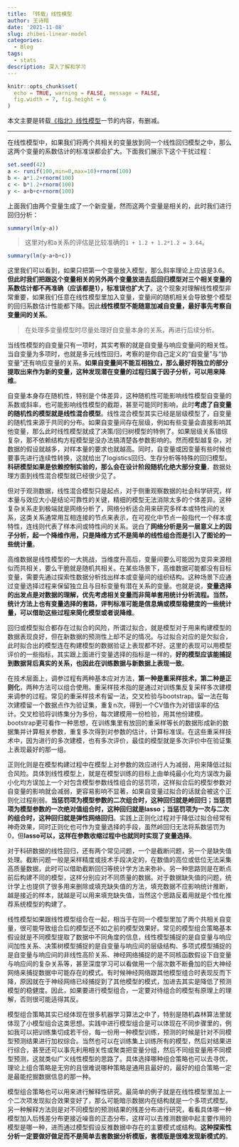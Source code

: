 ```yaml
---
title: 「转载」线性模型
author: 王诗翔
date: '2021-11-08'
slug: zhibei-linear-model
categories:
  - Blog
tags:
  - stats
description: 深入了解和学习
---
```


<!-- Links -->

```r
knitr::opts_chunk$set(
  echo = TRUE, warning = FALSE, message = FALSE,
  fig.width = 7, fig.height = 6
)
```

本文主要是转载[《指北》线性模型](https://bookdown.org/yufree/sciguide/data.html#%E7%BA%BF%E6%80%A7%E6%A8%A1%E5%9E%8B)一节的内容，有删减。

*****************************************

在线性模型中，如果我们将两个共相关的变量放到同一个线性回归模型之中，那么这两个变量的系数估计的标准误都会扩大。下面我们展示下这个干扰过程：

```r
set.seed(42)
a <- runif(100,min=0,max=10)+rnorm(100)
b <- a*1.2+rnorm(100)
c <- b*1.2+rnorm(100)
y <- a+b+c+rnorm(100)
```

上面我们由两个变量生成了一个新变量，然而这两个变量是相关的，此时我们进行回归分析：

```r
summary(lm(y~a))
```

>这里对y和a关系的评估是比较准确的`1 + 1.2 + 1.2*1.2 = 3.64`。

```r
summary(lm(y~a+b+c))
```

这里我们可以看到，如果只把第一个变量放入模型，那么斜率理论上应该是3.6。**但此时我们把跟这个变量相关的另外两个变量放进去后回归模型对三个相关变量的系数估计都不再准确（应该都是1），标准误也扩大了**。这个现象对理解线性模型非常重要，如果我们任意在线性模型里加入变量，变量间的随机相关会导致整个模型的回归系数估计性能都下降。因此**线性模型不能随意加减自变量，最好事先考察自变量间的关系**。

>在处理多变量模型时尽量处理好自变量本身的关系，再进行后续分析。

当线性模型的自变量只有一项时，其实考察的就是自变量与响应变量间的相关性。当自变量为多项时，也就是多元线性回归，考察的是你自己定义的“自变量”与“协变量”还有响应变量的关系。**如果自变量间不能互相独立，那么最好将独立的部分提取出来作为新的变量，这种发现潜在变量的过程归属于因子分析，可以用来降维**。

自变量本身存在随机性，特别是个体差异，这种随机性可能影响线性模型自变量的系数或斜率，也可能影响线性模型的截距，甚至可能同时影响，此时**考虑了自变量的随机性的模型就是线性混合模型**。线性混合模型其实已经是层级模型了，自变量的随机性来源于共同的分布。如果自变量间存在层级，例如有些变量会直接影响其他变量，那么此时线性模型就成了决策/回归树模型的特例了。如果层级关系错综复杂，那不依赖结构方程模型是没办法搞清楚各参数影响的。然而模型越复杂，对数据的假设就越多，对样本量的要求也就越高。同时，自变量或因变量有些时候也要事先进行连续性转换，这就给出了logistics回归、生存分析等特殊的回归模型。**科研模型如果是依赖控制实验的，那么会在设计阶段随机化绝大部分变量**，数据处理方面到线性混合模型就已经很少见了。

但对于观测数据，线性混合模型只是起点，对于侧重观察数据的社会科学研究，样本量与效应大小是结论可靠性的关键，精细的模型无法消除太多的个体差异。这种复杂关系走到极端就是网络分析了，网络分析适合用来研究多样本或特性间的关系，这类关系通常用互相连接的节点来表示，在可视化中节点一般指代一个样本或特性，连线则代表了样本间或特性间的关系。说白了**网络分析是另一层意义上的因子分析，起一个降维作用，只是降维方式不是简单的线性组合而是引入了图论的一些统计量**。

高维数据是线性模型的一大挑战，当维度升高后，变量间要么可能因为变异来源相似而共相关，要么干脆就是随机共相关。在某些场景下，高维数据可能都没有目标变量，需要先通过探索性数据分析找出样本或变量间的组织结构。这种场景下应通过变量选择过程来保留独立且与目标变量有潜在关系的变量。也就是说，**变量选择的出发点是对数据的理解，优先考虑相关变量而非简单套用统计分析流程。当然，统计方法上也有变量选择的套路，评判标准可能是信息熵或模型稳健度的一些统计量，可以借助这些过程来简化模型或者说降维**。

回归或模型拟合都存在过拟合的风险，所谓过拟合，就是模型对于用来构建模型的数据表现良好，但在新数据的预测性上却不足的情况。与过拟合对应的是欠拟合，此时拟合出的模型连在构建模型的数据验证上表现都不好。这里的表现可以用模型评价的一些指标，其实跟上面进行变量选择的指标是一样的，**好的模型应该能捕捉到数据背后真实的关系，也因此在训练数据与新数据上表现一致**。


在技术层面上，调参过程有两种基本应对方法，**第一种是重采样技术，第二种是正则化**，两种方法可以组合使用。重采样技术指的是通过对训练集反复采样多次建模来调参的过程。常见的重采样技术有留一法，交叉检验与bootstrap。留一法在每次建模留一个数据点作为验证集，重复n次，得到一个CV值作为对错误率的估计。交叉检验将训练集分为多份，每次建模用一份检验，用其他份建模。bootstrap更可看作一种思想，在训练集里有放回的重采样等长的数据形成新的数据集并计算相关参数，重复多次得到对参数的估计，计算标准误。在这些重采样技术中，因为进行的多次建模，也有多次评价，最佳的模型就是多次评价中在验证集上表现最好的那一组。

正则化则是在模型构建过程中在模型上对参数的效应进行人为减弱，用来降低过拟合风险。具体到线性模型上，就是在模型训练的目标上由单纯最小化均方误改为最小化均方误加上一个对包含模型参数线性组合的惩罚项，这样拟合后的模型参数对自变量的影响就会减弱，更容易影响不显著，如果自变量过拟合的话就会被这个正则化过程削弱。**当惩罚项为模型参数的二次组合时，这种回归就是岭回归；当惩罚项为模型参数的一次绝对值组合时，这种回归就是lasso；当惩罚项为一次与二次的组合时，这种回归就是弹性网络回归**。实践上正则化过程对于降低过拟合经常有神奇效果，同时正则化也可作为变量选择的手段，虽然岭回归无法将系数惩罚为0，但**lasso可以，这样在参数收缩过程中也就同时实现了变量选择**。

对于科研数据的线性回归，还有两个常见问题，一个是截断问题，另一个是缺失值处理。截断问题一般是采样精度或技术手段决定的，在数值的高位或低位无法采集高质量数据，此时可以借助截断回归等统计学方法来弥补。另一种思路则是在断点前后构建不同的模型，这样分别应对不同质量的数据。对于数据缺失值的问题，统计学上也提供了很多用来删除或填充缺失值的方法，填充数据不应影响统计推断，越是接近的样本，就越是可以用来填充缺失值，当然这个思路反着用就是个性化推荐系统模型的构建了。

线性模型如果跟线性模型组合在一起，相当于在同一个模型里加了两个共相关自变量，很可能导致组合后的模型还不如之前的模型效果好。常见的模型组合策略基本假设就是不同模型提取了数据中不同角度的信息，线性模型捕捉的是自变量与响应间加性关系、决策树模型捕捉的是自变量与响应间的层级结构、多项式模型捕捉的是自变量与响应间的非线性高阶关系、神经网络捕捉的是不同核函数假设下自变量与响应间的复杂关系等，甚至深度学习可以看做用一个层次数不断叠加的巨大神经网络来捕捉数据中可能存在的模式。有时候神经网络跟其他模型组合时表现反而下降，原因就在于神经网络已经捕捉到了其他模型的模式，加进去其实是降低了预测模型的稳健度。因此，如果要进行模型组合，一定要对待组合的模型有原理上的理解，否则很可能适得其反。

模型组合策略其实已经体现在很多机器学习算法之中了，特别是随机森林算法里就体现了小模型组合这类思想。实践中进行模型组合是可以体现在不同步骤里的，例如我可以把训练集切成若干份，每一份用一种模型训练，预测的时候是针对不同模型预测结果进行加权综合。当然也可以在训练集上训练所有的模型，然后对结果进行综合，甚至还可以事先利用相关性或聚类把变量分组，然后不同组变量用不同模型预测，这就类似广义线性模型的思路了。具体选择哪种组合策略也可以去寻优，理论上组合策略是无穷的且很难说哪种策略是通用且最好的，最好的组合策略一定是最能挖掘数据信息的那一种。

模型组合策略也可以用来进行解释性研究。最简单的例子就是在线性模型里加上一个二次项发现拟合效果变好了，那么可能暗示数据内在结构就是一个多项式模型。另一种解释方法则是对不同模型的预测结果的残差分布进行研究，看看具体哪一种模型加入后残差分布更接近噪音的正态分布，这样可以去推测数据中起主要作用的模型是哪一种，进而通过模型假设反推数据中存在的主要模式或结构。**这种探索性分析一定要做好做足而不是简单去套数据分析模版，套模版是很难发现新模式的**。


